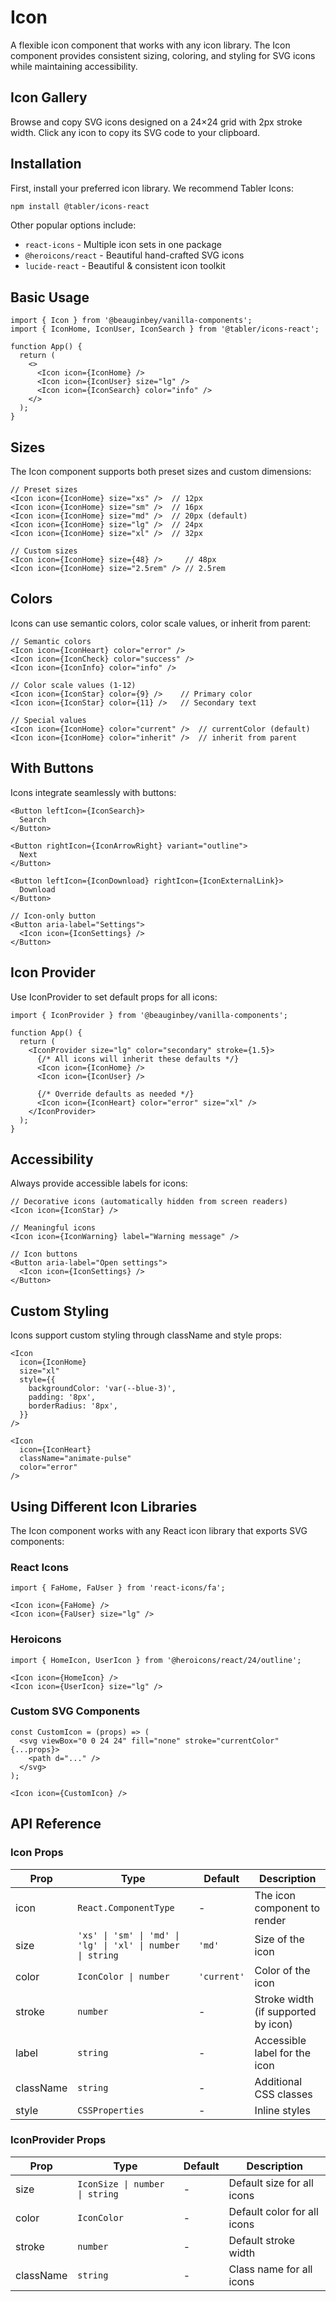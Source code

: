 
# Icon

A flexible icon component that works with any icon library. The Icon component provides consistent sizing, coloring, and styling for SVG icons while maintaining accessibility.

## Icon Gallery

Browse and copy SVG icons designed on a 24×24 grid with 2px stroke width. Click any icon to copy its SVG code to your clipboard.

<IconGrid />

## Installation

First, install your preferred icon library. We recommend Tabler Icons:

```bash
npm install @tabler/icons-react
```

Other popular options include:
- `react-icons` - Multiple icon sets in one package
- `@heroicons/react` - Beautiful hand-crafted SVG icons
- `lucide-react` - Beautiful & consistent icon toolkit

## Basic Usage

```tsx
import { Icon } from '@beauginbey/vanilla-components';
import { IconHome, IconUser, IconSearch } from '@tabler/icons-react';

function App() {
  return (
    <>
      <Icon icon={IconHome} />
      <Icon icon={IconUser} size="lg" />
      <Icon icon={IconSearch} color="info" />
    </>
  );
}
```

## Sizes

The Icon component supports both preset sizes and custom dimensions:

```tsx
// Preset sizes
<Icon icon={IconHome} size="xs" />  // 12px
<Icon icon={IconHome} size="sm" />  // 16px
<Icon icon={IconHome} size="md" />  // 20px (default)
<Icon icon={IconHome} size="lg" />  // 24px
<Icon icon={IconHome} size="xl" />  // 32px

// Custom sizes
<Icon icon={IconHome} size={48} />     // 48px
<Icon icon={IconHome} size="2.5rem" /> // 2.5rem
```

## Colors

Icons can use semantic colors, color scale values, or inherit from parent:

```tsx
// Semantic colors
<Icon icon={IconHeart} color="error" />
<Icon icon={IconCheck} color="success" />
<Icon icon={IconInfo} color="info" />

// Color scale values (1-12)
<Icon icon={IconStar} color={9} />    // Primary color
<Icon icon={IconStar} color={11} />   // Secondary text

// Special values
<Icon icon={IconHome} color="current" />  // currentColor (default)
<Icon icon={IconHome} color="inherit" />  // inherit from parent
```

## With Buttons

Icons integrate seamlessly with buttons:

```tsx
<Button leftIcon={IconSearch}>
  Search
</Button>

<Button rightIcon={IconArrowRight} variant="outline">
  Next
</Button>

<Button leftIcon={IconDownload} rightIcon={IconExternalLink}>
  Download
</Button>

// Icon-only button
<Button aria-label="Settings">
  <Icon icon={IconSettings} />
</Button>
```

## Icon Provider

Use IconProvider to set default props for all icons:

```tsx
import { IconProvider } from '@beauginbey/vanilla-components';

function App() {
  return (
    <IconProvider size="lg" color="secondary" stroke={1.5}>
      {/* All icons will inherit these defaults */}
      <Icon icon={IconHome} />
      <Icon icon={IconUser} />
      
      {/* Override defaults as needed */}
      <Icon icon={IconHeart} color="error" size="xl" />
    </IconProvider>
  );
}
```

## Accessibility

Always provide accessible labels for icons:

```tsx
// Decorative icons (automatically hidden from screen readers)
<Icon icon={IconStar} />

// Meaningful icons
<Icon icon={IconWarning} label="Warning message" />

// Icon buttons
<Button aria-label="Open settings">
  <Icon icon={IconSettings} />
</Button>
```

## Custom Styling

Icons support custom styling through className and style props:

```tsx
<Icon 
  icon={IconHome}
  size="xl"
  style={{
    backgroundColor: 'var(--blue-3)',
    padding: '8px',
    borderRadius: '8px',
  }}
/>

<Icon 
  icon={IconHeart}
  className="animate-pulse"
  color="error"
/>
```

## Using Different Icon Libraries

The Icon component works with any React icon library that exports SVG components:

### React Icons
```tsx
import { FaHome, FaUser } from 'react-icons/fa';

<Icon icon={FaHome} />
<Icon icon={FaUser} size="lg" />
```

### Heroicons
```tsx
import { HomeIcon, UserIcon } from '@heroicons/react/24/outline';

<Icon icon={HomeIcon} />
<Icon icon={UserIcon} size="lg" />
```

### Custom SVG Components
```tsx
const CustomIcon = (props) => (
  <svg viewBox="0 0 24 24" fill="none" stroke="currentColor" {...props}>
    <path d="..." />
  </svg>
);

<Icon icon={CustomIcon} />
```

## API Reference

### Icon Props

| Prop | Type | Default | Description |
|------|------|---------|-------------|
| icon | `React.ComponentType` | - | The icon component to render |
| size | `'xs' \| 'sm' \| 'md' \| 'lg' \| 'xl' \| number \| string` | `'md'` | Size of the icon |
| color | `IconColor \| number` | `'current'` | Color of the icon |
| stroke | `number` | - | Stroke width (if supported by icon) |
| label | `string` | - | Accessible label for the icon |
| className | `string` | - | Additional CSS classes |
| style | `CSSProperties` | - | Inline styles |

### IconProvider Props

| Prop | Type | Default | Description |
|------|------|---------|-------------|
| size | `IconSize \| number \| string` | - | Default size for all icons |
| color | `IconColor` | - | Default color for all icons |
| stroke | `number` | - | Default stroke width |
| className | `string` | - | Class name for all icons |